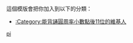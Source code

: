{{Userbox
  |id=3.14...
  |id-c=#77E0E8
  |info=這個用戶能能背誦[[圓周率]]小數點後11位。
  |info-c=#D0F8FF 
  |info-s=9
  |border-c=#77E0E8
}}<includeonly>[[Category:能背誦圓周率小數點後11位的維基人|{{PAGENAME}}]]</includeonly><noinclude>
<br clear="all" />
這個模版會把你加入到以下的分類：
*[[:Category:能背誦圓周率小數點後11位的維基人]]

[[Category:數學愛好者模板|pi]]
</noinclude>